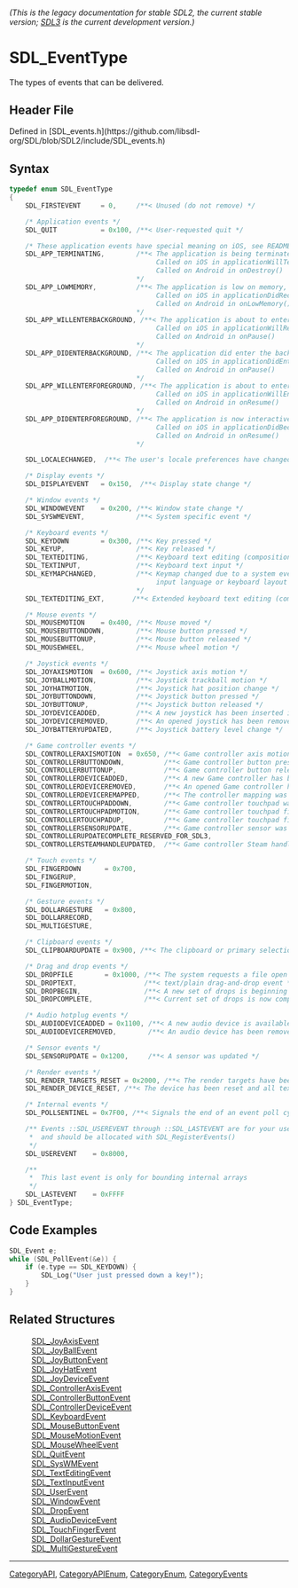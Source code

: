 ====== (This is the legacy documentation for stable SDL2, the current stable version; [https://wiki.libsdl.org/SDL3/ SDL3] is the current development version.) ======
= SDL_EventType =

The types of events that can be delivered.

== Header File ==

Defined in [SDL_events.h](https://github.com/libsdl-org/SDL/blob/SDL2/include/SDL_events.h)

== Syntax ==

<syntaxhighlight lang='c'>
typedef enum SDL_EventType
{
    SDL_FIRSTEVENT     = 0,     /**< Unused (do not remove) */

    /* Application events */
    SDL_QUIT           = 0x100, /**< User-requested quit */

    /* These application events have special meaning on iOS, see README-ios.md for details */
    SDL_APP_TERMINATING,        /**< The application is being terminated by the OS
                                     Called on iOS in applicationWillTerminate()
                                     Called on Android in onDestroy()
                                */
    SDL_APP_LOWMEMORY,          /**< The application is low on memory, free memory if possible.
                                     Called on iOS in applicationDidReceiveMemoryWarning()
                                     Called on Android in onLowMemory()
                                */
    SDL_APP_WILLENTERBACKGROUND, /**< The application is about to enter the background
                                     Called on iOS in applicationWillResignActive()
                                     Called on Android in onPause()
                                */
    SDL_APP_DIDENTERBACKGROUND, /**< The application did enter the background and may not get CPU for some time
                                     Called on iOS in applicationDidEnterBackground()
                                     Called on Android in onPause()
                                */
    SDL_APP_WILLENTERFOREGROUND, /**< The application is about to enter the foreground
                                     Called on iOS in applicationWillEnterForeground()
                                     Called on Android in onResume()
                                */
    SDL_APP_DIDENTERFOREGROUND, /**< The application is now interactive
                                     Called on iOS in applicationDidBecomeActive()
                                     Called on Android in onResume()
                                */

    SDL_LOCALECHANGED,  /**< The user's locale preferences have changed. */

    /* Display events */
    SDL_DISPLAYEVENT   = 0x150,  /**< Display state change */

    /* Window events */
    SDL_WINDOWEVENT    = 0x200, /**< Window state change */
    SDL_SYSWMEVENT,             /**< System specific event */

    /* Keyboard events */
    SDL_KEYDOWN        = 0x300, /**< Key pressed */
    SDL_KEYUP,                  /**< Key released */
    SDL_TEXTEDITING,            /**< Keyboard text editing (composition) */
    SDL_TEXTINPUT,              /**< Keyboard text input */
    SDL_KEYMAPCHANGED,          /**< Keymap changed due to a system event such as an
                                     input language or keyboard layout change.
                                */
    SDL_TEXTEDITING_EXT,       /**< Extended keyboard text editing (composition) */

    /* Mouse events */
    SDL_MOUSEMOTION    = 0x400, /**< Mouse moved */
    SDL_MOUSEBUTTONDOWN,        /**< Mouse button pressed */
    SDL_MOUSEBUTTONUP,          /**< Mouse button released */
    SDL_MOUSEWHEEL,             /**< Mouse wheel motion */

    /* Joystick events */
    SDL_JOYAXISMOTION  = 0x600, /**< Joystick axis motion */
    SDL_JOYBALLMOTION,          /**< Joystick trackball motion */
    SDL_JOYHATMOTION,           /**< Joystick hat position change */
    SDL_JOYBUTTONDOWN,          /**< Joystick button pressed */
    SDL_JOYBUTTONUP,            /**< Joystick button released */
    SDL_JOYDEVICEADDED,         /**< A new joystick has been inserted into the system */
    SDL_JOYDEVICEREMOVED,       /**< An opened joystick has been removed */
    SDL_JOYBATTERYUPDATED,      /**< Joystick battery level change */

    /* Game controller events */
    SDL_CONTROLLERAXISMOTION  = 0x650, /**< Game controller axis motion */
    SDL_CONTROLLERBUTTONDOWN,          /**< Game controller button pressed */
    SDL_CONTROLLERBUTTONUP,            /**< Game controller button released */
    SDL_CONTROLLERDEVICEADDED,         /**< A new Game controller has been inserted into the system */
    SDL_CONTROLLERDEVICEREMOVED,       /**< An opened Game controller has been removed */
    SDL_CONTROLLERDEVICEREMAPPED,      /**< The controller mapping was updated */
    SDL_CONTROLLERTOUCHPADDOWN,        /**< Game controller touchpad was touched */
    SDL_CONTROLLERTOUCHPADMOTION,      /**< Game controller touchpad finger was moved */
    SDL_CONTROLLERTOUCHPADUP,          /**< Game controller touchpad finger was lifted */
    SDL_CONTROLLERSENSORUPDATE,        /**< Game controller sensor was updated */
    SDL_CONTROLLERUPDATECOMPLETE_RESERVED_FOR_SDL3,
    SDL_CONTROLLERSTEAMHANDLEUPDATED,  /**< Game controller Steam handle has changed */

    /* Touch events */
    SDL_FINGERDOWN      = 0x700,
    SDL_FINGERUP,
    SDL_FINGERMOTION,

    /* Gesture events */
    SDL_DOLLARGESTURE   = 0x800,
    SDL_DOLLARRECORD,
    SDL_MULTIGESTURE,

    /* Clipboard events */
    SDL_CLIPBOARDUPDATE = 0x900, /**< The clipboard or primary selection changed */

    /* Drag and drop events */
    SDL_DROPFILE        = 0x1000, /**< The system requests a file open */
    SDL_DROPTEXT,                 /**< text/plain drag-and-drop event */
    SDL_DROPBEGIN,                /**< A new set of drops is beginning (NULL filename) */
    SDL_DROPCOMPLETE,             /**< Current set of drops is now complete (NULL filename) */

    /* Audio hotplug events */
    SDL_AUDIODEVICEADDED = 0x1100, /**< A new audio device is available */
    SDL_AUDIODEVICEREMOVED,        /**< An audio device has been removed. */

    /* Sensor events */
    SDL_SENSORUPDATE = 0x1200,     /**< A sensor was updated */

    /* Render events */
    SDL_RENDER_TARGETS_RESET = 0x2000, /**< The render targets have been reset and their contents need to be updated */
    SDL_RENDER_DEVICE_RESET, /**< The device has been reset and all textures need to be recreated */

    /* Internal events */
    SDL_POLLSENTINEL = 0x7F00, /**< Signals the end of an event poll cycle */

    /** Events ::SDL_USEREVENT through ::SDL_LASTEVENT are for your use,
     *  and should be allocated with SDL_RegisterEvents()
     */
    SDL_USEREVENT    = 0x8000,

    /**
     *  This last event is only for bounding internal arrays
     */
    SDL_LASTEVENT    = 0xFFFF
} SDL_EventType;</syntaxhighlight>

== Code Examples ==

<syntaxhighlight lang='c++'>
SDL_Event e;
while (SDL_PollEvent(&e)) {
    if (e.type == SDL_KEYDOWN) {
        SDL_Log("User just pressed down a key!");
    }
}
</syntaxhighlight>

== Related Structures ==

: [[SDL_JoyAxisEvent]]
: [[SDL_JoyBallEvent]]
: [[SDL_JoyButtonEvent]]
: [[SDL_JoyHatEvent]]
: [[SDL_JoyDeviceEvent]]
: [[SDL_ControllerAxisEvent]]
: [[SDL_ControllerButtonEvent]]
: [[SDL_ControllerDeviceEvent]]
: [[SDL_KeyboardEvent]]
: [[SDL_MouseButtonEvent]]
: [[SDL_MouseMotionEvent]]
: [[SDL_MouseWheelEvent]]
: [[SDL_QuitEvent]]
: [[SDL_SysWMEvent]]
: [[SDL_TextEditingEvent]]
: [[SDL_TextInputEvent]]
: [[SDL_UserEvent]]
: [[SDL_WindowEvent]]
: [[SDL_DropEvent]]
: [[SDL_AudioDeviceEvent]]
: [[SDL_TouchFingerEvent]]
: [[SDL_DollarGestureEvent]]
: [[SDL_MultiGestureEvent]]

----
[[CategoryAPI]], [[CategoryAPIEnum]], [[CategoryEnum]], [[CategoryEvents]]


